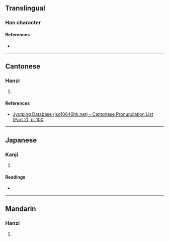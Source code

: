 {{character info}}
==Translingual==

===Han character===
{{Han char|rn=46|rad=山|as=10|sn=13|four=28767|canj=UOIR|ids=⿰山倉}}

====References====
* {{Han ref|kx=0317.110|dkj=08332|dj=0617.340|hdz=10791.080|uh=5D62|ud=23906|bh=DD56|bd=56662}}

----

==Cantonese==

===Hanzi===
{{yue-hanzi|jyut=[[cong1]]|y=chong1}}

# {{rfdef|yue|sort=山10}}

====References====
* [http://www.iso10646hk.net/jp/document/download.jsp Jyutping Database (iso10646hk.net) - Cantonese Pronunciation List (Part 2), p. 100]

----

==Japanese==

===Kanji===
{{ja-kanji|grade=|rs=山10}}

# {{rfdef|ja|sort=山10}}

====Readings====
* {{ja-readings|on=[[そう]] (sō)|kun=}}

----

==Mandarin==

===Hanzi===
{{cmn-hanzi|pin=[[cāng]] ([[cang1]])|wg=ts'ang<sup>1</sup>}}

# {{rfdef|cmn|sort=山10}}